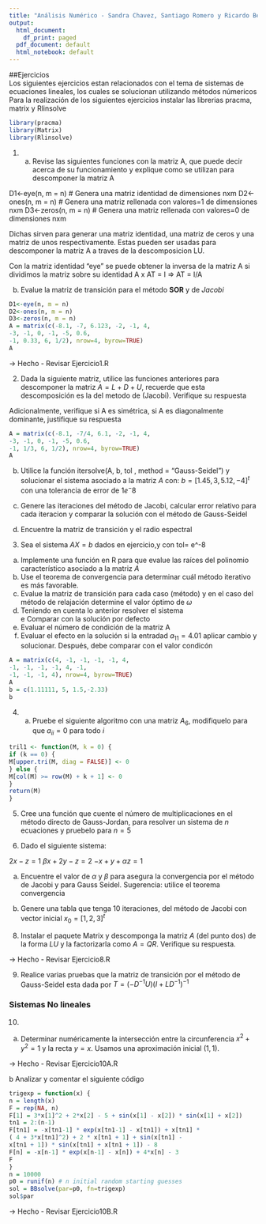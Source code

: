 ```yaml
---
title: "Análisis Numérico - Sandra Chavez, Santiago Romero y Ricardo Bernal"
output:
  html_document:
    df_print: paged
  pdf_document: default
  html_notebook: default
---
```

##Ejercicios   
Los siguientes ejercicios estan relacionados con el tema de sistemas de ecuaciones lineales, los cuales se solucionan utilizando métodos númericos  
Para la realización de los siguientes ejercicios instalar las librerias pracma, matrix y Rlinsolve

```r
library(pracma)
library(Matrix)
library(Rlinsolve)
```


1. a. Revise las siguientes funciones con la matriz A, que puede decir acerca de su funcionamiento y explique como se utilizan para descomponer la matriz A

D1<-eye(n, m = n) # Genera una matriz identidad de dimensiones nxm
D2<-ones(n, m = n) # Genera una matriz rellenada con valores=1 de dimensiones nxm
D3<-zeros(n, m = n) # Genera una matriz rellenada con valores=0 de dimensiones nxm

Dichas sirven para generar una matriz identidad, una matriz de ceros y una matriz de unos respectivamente. Estas pueden ser usadas para descomponer la matriz A a traves de la descomposicion LU.

Con la matriz identidad "eye" se puede obtener la inversa de la matriz A si dividimos la matriz sobre su identidad A x AT = I => AT = I/A


b. Evalue la matriz de transición para el método $\textbf{SOR}$  y de $Jacobi$   


```r
D1<-eye(n, m = n)
D2<-ones(n, m = n)
D3<-zeros(n, m = n)
A = matrix(c(-8.1, -7, 6.123, -2, -1, 4,
-3, -1, 0, -1, -5, 0.6,
-1, 0.33, 6, 1/2), nrow=4, byrow=TRUE)
A
```
-> Hecho - Revisar Ejercicio1.R
    
2. Dada la siguiente matriz, utilice las funciones anteriores para descomponer la matriz $A=L+D+U$, recuerde que esta descomposición es la del metodo de (Jacobi). Verifique su respuesta   
    
Adicionalmente, verifique si A es simétrica, si A es diagonalmente dominante, justifique su respuesta   

```r
A = matrix(c(-8.1, -7/4, 6.1, -2, -1, 4,
-3, -1, 0, -1, -5, 0.6,
-1, 1/3, 6, 1/2), nrow=4, byrow=TRUE)
A
```
  
  b. Utilice la función itersolve(A, b, tol , method = "Gauss-Seidel") y solucionar el sistema asociado a la matriz $A$ con:   $b=[1.45,3,5.12,-4]^{t}$ con una tolerancia de error de $1e^-8$    

c. Genere las iteraciones del método de Jacobi, calcular error relativo para cada iteracion y comparar la solución con el método de Gauss-Seidel  
d. Encuentre la matriz de transición y el radio espectral     

3. Sea el sistema $AX=b$ dados en ejercicio,y  con tol= e^-8        
 a. Implemente una función en R para que evalue las raíces del polinomio característico asociado a la matriz $A$    
 b. Use el teorema de convergencia para determinar cuál método iterativo es más favorable.  
 c. Evalue la matriz de transición para cada caso (método) y en el caso del método de relajación determine el valor óptimo de $\omega$      
 d. Teniendo en cuenta lo anterior resolver el sistema   
 e Comparar con la solución por defecto       
f. Evaluar el número de condición de la matriz A    
g. Evaluar el efecto en la solución si la entradad $a_{11}=4.01$ aplicar cambio y solucionar. Después, debe comparar con el valor condicón   

```r
A = matrix(c(4, -1, -1, -1, -1, 4,
-1, -1, -1, -1, 4, -1,
-1, -1, -1, 4), nrow=4, byrow=TRUE)
A
b = c(1.11111, 5, 1.5,-2.33)
b
```

4. a. Pruebe el siguiente algoritmo con una matriz $A_{6}$, modifiquelo para que $a_{ii}=0$ para todo $i$  

```r
tril1 <- function(M, k = 0) {
if (k == 0) {
M[upper.tri(M, diag = FALSE)] <- 0
} else {
M[col(M) >= row(M) + k + 1] <- 0
}
return(M)
}
```


5. Cree una función que cuente el número de multiplicaciones en el método directo de Gauss-Jordan, para resolver un sistema de $n$ ecuaciones y pruebelo para $n=5$



7. Dado el siguiente sistema: 

$2x-z=1$
$\beta$$x+2y-z=2$
$-x+y+ \alpha$$z=1$  

a. Encuentre el valor de $\alpha$ y $\beta$ para asegura la convergencia por el método de Jacobi y para Gauss Seidel. Sugerencia: utilice el teorema convergencia

b. Genere una tabla que tenga 10 iteraciones, del método de Jacobi con vector inicial $x_{0}=[1,2,3]^t$      

8. Instalar el paquete Matrix y descomponga la matriz $A$ (del punto dos) de la forma $LU$ y la factorizarla como $A=QR$. Verifique su respuesta.

-> Hecho - Revisar Ejercicio8.R

9. Realice varias pruebas que la matriz de transición por el método de Gauss-Seidel esta dada por $T=(-D^{-1}U)(I+LD^{-1})^{-1}$    


### Sistemas No lineales  
10.
a. Determinar numéricamente la intersección entre la circunferencia $x^2 + y^2 = 1$ y la recta $y = x$. Usamos una aproximación inicial $(1,1)$. 

-> Hecho - Revisar Ejercicio10A.R

b Analizar y comentar el siguiente código  
```r
trigexp = function(x) {
n = length(x)
F = rep(NA, n)
F[1] = 3*x[1]^2 + 2*x[2] - 5 + sin(x[1] - x[2]) * sin(x[1] + x[2])
tn1 = 2:(n-1)
F[tn1] = -x[tn1-1] * exp(x[tn1-1] - x[tn1]) + x[tn1] *
( 4 + 3*x[tn1]^2) + 2 * x[tn1 + 1] + sin(x[tn1] -
x[tn1 + 1]) * sin(x[tn1] + x[tn1 + 1]) - 8
F[n] = -x[n-1] * exp(x[n-1] - x[n]) + 4*x[n] - 3
F
}
n = 10000
p0 = runif(n) # n initial random starting guesses
sol = BBsolve(par=p0, fn=trigexp)
sol$par
```
-> Hecho - Revisar Ejercicio10B.R
